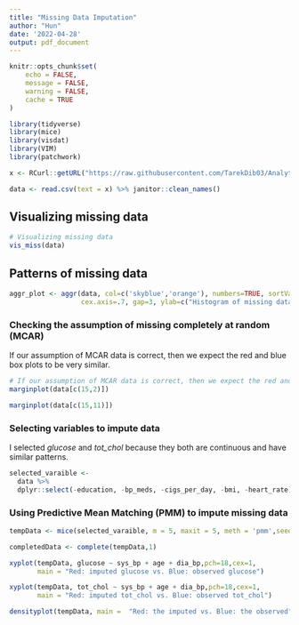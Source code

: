 ```yaml
---
title: "Missing Data Imputation"
author: "Hun"
date: '2022-04-28'
output: pdf_document
---
```



```r
knitr::opts_chunk$set(
	echo = FALSE,
	message = FALSE,
	warning = FALSE,
	cache = TRUE
)
```

```r
library(tidyverse)
library(mice)
library(visdat)
library(VIM)
library(patchwork)
```

```r
x <- RCurl::getURL("https://raw.githubusercontent.com/TarekDib03/Analytics/master/Week3%20-%20Logistic%20Regression/Data/framingham.csv")

data <- read.csv(text = x) %>% janitor::clean_names()
```


## Visualizing missing data

```r
# Visualizing missing data
vis_miss(data)
```

## Patterns of missing data

```r
aggr_plot <- aggr(data, col=c('skyblue','orange'), numbers=TRUE, sortVars=TRUE, labels=names(data), 
                  cex.axis=.7, gap=3, ylab=c("Histogram of missing data","Pattern"))

```

\newpage  
### Checking the assumption of missing completely at random (MCAR)

If our assumption of MCAR data is correct, then we expect the red and blue box plots to be very similar.

```r
# If our assumption of MCAR data is correct, then we expect the red and blue box plots to be very similar.
marginplot(data[c(15,2)])
```


```r

marginplot(data[c(15,11)])
```


### Selecting variables to impute data

I selected *glucose* and *tot_chol* because they both are continuous and have similar patterns.

```r
selected_varaible <- 
  data %>% 
  dplyr::select(-education, -bp_meds, -cigs_per_day, -bmi, -heart_rate)
```

### Using Predictive Mean Matching (PMM) to impute missing data

```r
tempData <- mice(selected_varaible, m = 5, maxit = 5, meth = 'pmm',seed = 7)

```


```r
completedData <- complete(tempData,1)
```

```r
xyplot(tempData, glucose ~ sys_bp + age + dia_bp,pch=18,cex=1, 
       main = "Red: imputed glucose vs. Blue: observed glucose")
```


```r
xyplot(tempData, tot_chol ~ sys_bp + age + dia_bp,pch=18,cex=1, 
       main = "Red: imputed tot_chol vs. Blue: observed tot_chol")
```

```r
densityplot(tempData, main =  "Red: the imputed vs. Blue: the observed")
```

